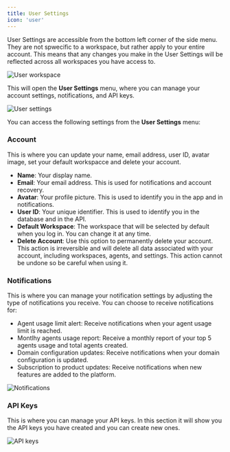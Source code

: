 ```yaml
---
title: User Settings
icon: 'user'
---
```


User Settings are accessible from the bottom left corner of the side menu. They are not spwecific to a workspace, but rather apply to your entire account. This means that any changes you make in the User Settings will be reflected across all workspaces you have access to.

<Frame style={{ maxWidth: '400px' }}>
  <img src="/images/user-profile.png" alt="User workspace" />
</Frame>

This will open the **User Settings** menu, where you can manage your account settings, notifications, and API keys.

<Frame style={{ maxWidth: '400px' }}>
  <img src="/images/workspace/user-settings.png" alt="User settings" />
</Frame>

You can access the following settings from the **User Settings** menu:

### Account

This is where you can update your name, email address, user ID, avatar image, set your default workspacce and delete your account.
- **Name**: Your display name.
- **Email**: Your email address. This is used for notifications and account recovery.
- **Avatar**: Your profile picture. This is used to identify you in the app and in notifications.
- **User ID**: Your unique identifier. This is used to identify you in the database and in the API.
- **Default Workspace**: The workspace that will be selected by default when you log in. You can change it at any time.
- **Delete Account**: Use this option to permanently delete your account. This action is irreversible and will delete all data associated with your account, including workspaces, agents, and settings. This action cannot be undone so be careful when using it.


### Notifications

This is where you can manage your notification settings by adjusting the type of notifications you receive. You can choose to receive notifications for:
- Agent usage limit alert: Receive notifications when your agent usage limit is reached.
- Montlhy agents usage report: Receive a monthly report of your top 5 agents usage and total agents created.
- Domain configuration updates: Receive notifications when your domain configuration is updated.
- Subscription to product updates: Receive notifications when new features are added to the platform.

<Frame style={{ maxWidth: '600px' }}>
  <img src="/images/workspace/notifications.png" alt="Notifications" />
</Frame>

### API Keys

This is where you can manage your API keys. In this section it will show you the API keys you have created and you can create new ones.

<Frame style={{ maxWidth: '800px' }}>
  <img src="/images/workspace/api-keys.png" alt="API keys" />
</Frame>

